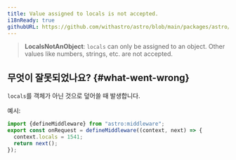 ```yaml
---
title: Value assigned to locals is not accepted.
i18nReady: true
githubURL: https://github.com/withastro/astro/blob/main/packages/astro/src/core/errors/errors-data.ts
---
```


> **LocalsNotAnObject**: `locals` can only be assigned to an object. Other values like numbers, strings, etc. are not accepted.

## 무엇이 잘못되었나요? \{#what-went-wrong\}

`locals`를 객체가 아닌 것으로 덮어쓸 때 발생합니다.

예시:
```ts
import {defineMiddleware} from "astro:middleware";
export const onRequest = defineMiddleware((context, next) => {
  context.locals = 1541;
  return next();
});
```